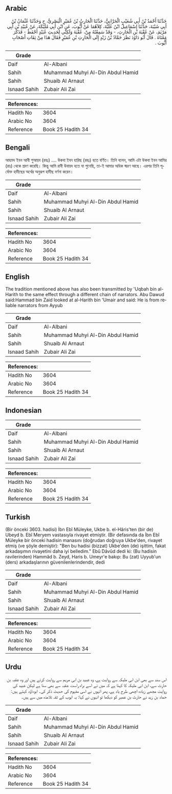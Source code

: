 ## Arabic


<div dir="rtl" lang="ar" style={{fontSize:'larger',backgroundColor:'#f8f9fa',padding:20}}>
حَدَّثَنَا أَحْمَدُ بْنُ أَبِي شُعَيْبٍ الْحَرَّانِيُّ، حَدَّثَنَا الْحَارِثُ بْنُ عُمَيْرٍ الْبَصْرِيُّ، ح وَحَدَّثَنَا عُثْمَانُ بْنُ أَبِي شَيْبَةَ، حَدَّثَنَا إِسْمَاعِيلُ ابْنُ عُلَيَّةَ، كِلاَهُمَا عَنْ أَيُّوبَ، عَنِ ابْنِ أَبِي مُلَيْكَةَ، عَنْ عُبَيْدِ بْنِ أَبِي مَرْيَمَ، عَنْ عُقْبَةَ بْنِ الْحَارِثِ، - وَقَدْ سَمِعْتُهُ مِنْ، عُقْبَةَ وَلَكِنِّي لِحَدِيثِ عُبَيْدٍ أَحْفَظُ - فَذَكَرَ مَعْنَاهُ ‏.‏ قَالَ أَبُو دَاوُدَ نَظَرَ حَمَّادُ بْنُ زَيْدٍ إِلَى الْحَارِثِ بْنِ عُمَيْرٍ فَقَالَ هَذَا مِنْ ثِقَاتِ أَصْحَابِ أَيُّوبَ ‏.‏
</div>
<div style={{backgroundColor:'#f8f9fa',padding:20, marginBottom: 10}}><table> <thead> <tr> <th>Grade</th> <th></th> </tr> </thead> <tbody> <tr><td>Daif</td><td>Al-Albani</td></tr><tr><td>Sahih</td><td>Muhammad Muhyi Al-Din Abdul Hamid</td></tr><tr><td>Sahih</td><td>Shuaib Al Arnaut</td></tr><tr><td>Isnaad Sahih</td><td>Zubair Ali Zai</td></tr></tbody></table><table> <thead> <tr> <th>References:</th> <th></th> </tr> </thead> <tbody><tr><td>Hadith No</td><td>3604</td></tr><tr><td>Arabic No</td><td>3604</td></tr><tr><td>Reference</td><td>Book 25 Hadith 34</td></tr></tbody></table></div>

## Bengali


<div dir="ltr" lang="bn" style={{fontSize:'larger',backgroundColor:'#f8f9fa',padding:20}}>
আহমদ ইবন আবী শুআয়ব (রহঃ) .... উকবা ইবন হারিছ (রহঃ) হতে বর্ণিত। তিনি বলেন, আমি এটা উকবা ইবন আমির (রাঃ) থেকে শ্রবণ করেছি। কিন্তু আমি রাবী উবায়দ হতে যা শুনেছি, তা-ই আমার অধিক স্মরণ আছে। এরপর তিনি পূর্বোক্ত হাদীছের অর্থের অনুরূপ হাদীছ বর্ণনা করেন।
</div>
<div style={{backgroundColor:'#f8f9fa',padding:20, marginBottom: 10}}><table> <thead> <tr> <th>Grade</th> <th></th> </tr> </thead> <tbody> <tr><td>Daif</td><td>Al-Albani</td></tr><tr><td>Sahih</td><td>Muhammad Muhyi Al-Din Abdul Hamid</td></tr><tr><td>Sahih</td><td>Shuaib Al Arnaut</td></tr><tr><td>Isnaad Sahih</td><td>Zubair Ali Zai</td></tr></tbody></table><table> <thead> <tr> <th>References:</th> <th></th> </tr> </thead> <tbody><tr><td>Hadith No</td><td>3604</td></tr><tr><td>Arabic No</td><td>3604</td></tr><tr><td>Reference</td><td>Book 25 Hadith 34</td></tr></tbody></table></div>

## English


<div dir="ltr" lang="en" style={{fontSize:'larger',backgroundColor:'#f8f9fa',padding:20}}>
The tradition mentioned above has also been transmitted by 'Uqbah bin al-Harith to the same effect through a different chain of narrators. Abu Dawud said:Hammad bin Zaid looked at al-Harith bin 'Umair and said: He is from reliable narrators from Ayyub
</div>
<div style={{backgroundColor:'#f8f9fa',padding:20, marginBottom: 10}}><table> <thead> <tr> <th>Grade</th> <th></th> </tr> </thead> <tbody> <tr><td>Daif</td><td>Al-Albani</td></tr><tr><td>Sahih</td><td>Muhammad Muhyi Al-Din Abdul Hamid</td></tr><tr><td>Sahih</td><td>Shuaib Al Arnaut</td></tr><tr><td>Isnaad Sahih</td><td>Zubair Ali Zai</td></tr></tbody></table><table> <thead> <tr> <th>References:</th> <th></th> </tr> </thead> <tbody><tr><td>Hadith No</td><td>3604</td></tr><tr><td>Arabic No</td><td>3604</td></tr><tr><td>Reference</td><td>Book 25 Hadith 34</td></tr></tbody></table></div>

## Indonesian


<div dir="ltr" lang="id" style={{fontSize:'larger',backgroundColor:'#f8f9fa',padding:20}}>

</div>
<div style={{backgroundColor:'#f8f9fa',padding:20, marginBottom: 10}}><table> <thead> <tr> <th>Grade</th> <th></th> </tr> </thead> <tbody> <tr><td>Daif</td><td>Al-Albani</td></tr><tr><td>Sahih</td><td>Muhammad Muhyi Al-Din Abdul Hamid</td></tr><tr><td>Sahih</td><td>Shuaib Al Arnaut</td></tr><tr><td>Isnaad Sahih</td><td>Zubair Ali Zai</td></tr></tbody></table><table> <thead> <tr> <th>References:</th> <th></th> </tr> </thead> <tbody><tr><td>Hadith No</td><td>3604</td></tr><tr><td>Arabic No</td><td>3604</td></tr><tr><td>Reference</td><td>Book 25 Hadith 34</td></tr></tbody></table></div>

## Turkish


<div dir="ltr" lang="tr" style={{fontSize:'larger',backgroundColor:'#f8f9fa',padding:20}}>
(Bir önceki 3603. hadisi) İbn Ebî Müleyke, Ukbe b. el-Hâris'ten (bir de) Ubeyd b. Ebî Meryem vastasıyla rivayet etmiştir. (Bir defasında da İbn Ebî Müleyke bir önceki hadisin manasını (doğrudan doğruya Ukbe'den, rivayet etmiş (ve şöyle demiştir): "Ben bu hadisi (bizzat) Ukbe'den (de) işittim, fakat arkadaşımın rivayetini daha iyi bel­ledim." Ebû Dâvûd dedi ki: (Bu hadisin ravilerinden) Hammâd b. Zeyd, Haris b. Umeyr'e bakıp: Bu (zat) Uyyub'un (ders) arkadaşlarının güvenilenlerindendir, dedi
</div>
<div style={{backgroundColor:'#f8f9fa',padding:20, marginBottom: 10}}><table> <thead> <tr> <th>Grade</th> <th></th> </tr> </thead> <tbody> <tr><td>Daif</td><td>Al-Albani</td></tr><tr><td>Sahih</td><td>Muhammad Muhyi Al-Din Abdul Hamid</td></tr><tr><td>Sahih</td><td>Shuaib Al Arnaut</td></tr><tr><td>Isnaad Sahih</td><td>Zubair Ali Zai</td></tr></tbody></table><table> <thead> <tr> <th>References:</th> <th></th> </tr> </thead> <tbody><tr><td>Hadith No</td><td>3604</td></tr><tr><td>Arabic No</td><td>3604</td></tr><tr><td>Reference</td><td>Book 25 Hadith 34</td></tr></tbody></table></div>

## Urdu


<div dir="rtl" lang="ur" style={{fontSize:'larger',backgroundColor:'#f8f9fa',padding:20}}>
اس سند سے بھی ابن ابی ملیکہ سے روایت ہے، وہ عبید بن ابی مریم سے روایت کرتے ہیں اور وہ عقبہ بن حارث سے، ابن ابی ملیکہ کا کہنا ہے کہ میں نے اسے براہ راست عقبہ سے بھی سنا ہے لیکن عبید کی روایت مجھے زیادہ اچھی طرح یاد ہے، پھر انہوں نے اسی مفہوم کی حدیث ذکر کی۔ ابوداؤد کہتے ہیں: حماد بن زید نے حارث بن عمیر کو دیکھا تو انہوں نے کہا: یہ ایوب کے ثقہ تلامذہ میں سے ہیں۔
</div>
<div style={{backgroundColor:'#f8f9fa',padding:20, marginBottom: 10}}><table> <thead> <tr> <th>Grade</th> <th></th> </tr> </thead> <tbody> <tr><td>Daif</td><td>Al-Albani</td></tr><tr><td>Sahih</td><td>Muhammad Muhyi Al-Din Abdul Hamid</td></tr><tr><td>Sahih</td><td>Shuaib Al Arnaut</td></tr><tr><td>Isnaad Sahih</td><td>Zubair Ali Zai</td></tr></tbody></table><table> <thead> <tr> <th>References:</th> <th></th> </tr> </thead> <tbody><tr><td>Hadith No</td><td>3604</td></tr><tr><td>Arabic No</td><td>3604</td></tr><tr><td>Reference</td><td>Book 25 Hadith 34</td></tr></tbody></table></div>